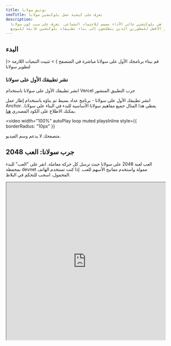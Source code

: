 ```yaml
---
title: توثيق سولانا
seoTitle: تعرف على كيفية عمل بلوكتشين سولانا
description:
  سولانا هي بلوكتشين عالي الأداء مصمم للاعتماد الجماعي. تعرف على سبب كون سولانا
  الخيار الأفضل للمطورين الذين يتطلعون إلى بناء تطبيقات بلوكتشين قابلة للتوسع.
---
```


## البدء

<Cards>
  <Card title="البدء السريع" href="/docs/intro/quick-start" icon={<Rocket />}>
    قم ببناء برنامجك الأول على سولانا مباشرة في المتصفح
  </Card>
  <Card
    title="إعداد البيئة المحلية"
    href="/docs/intro/installation"
    icon={<Download />}
  >
    تثبيت التبعيات اللازمة لتطوير سولانا
  </Card>
</Cards>

### نشر تطبيقك الأول على سولانا

<Cards>
  <Card
    title="النشر على Vercel"
    href="https://vercel.com/new/clone?repository-url=https%3A%2F%2Fgithub.com%2Fsolana-developers%2Fanchor-web3js-nextjs&root-directory=frontend&demo-title=Anchor%20Web3.js%20Next.js%20Demo&demo-description=An%20example%20deployment%20of%20the%20Anchor%20Web3.js%20Next.js%20project.&demo-url=https%3A%2F%2Fanchor-web3js-nextjs.vercel.app%2F&project-name=anchor-web3js-nextjs&repository-name=anchor-web3js-nextjs"
  >
    انشر تطبيقك الأول على سولانا باستخدام Vercel
  </Card>
  <Card
    title="معاينة Vercel"
    href="https://anchor-web3js-nextjs-jade.vercel.app/"
  >
    جرب التطبيق المنشور
  </Card>
</Cards>

انشر تطبيقك الأول على سولانا - برنامج عداد بسيط تم بناؤه باستخدام إطار عمل
Anchor. يغطي هذا المثال جميع مفاهيم سولانا الأساسية للبدء في البناء على سولانا.
يمكنك الاطلاع على الكود المصدري
[هنا](https://github.com/solana-developers/anchor-web3js-nextjs).

<Accordions>
<Accordion title="عرض توضيحي للتطبيق">

<video
  width="100%"
  autoPlay
  loop
  muted
  playsInline
  style={{
    borderRadius: "10px"
  }}
>
  <source src="/assets/docs/counter.mp4" type="video/mp4" />
  متصفحك لا يدعم وسم الفيديو.
</video>

</Accordion>
</Accordions>

## جرب سولانا: العب 2048

العب لعبة 2048 على سولانا حيث ترسل كل حركة معاملة. انقر على "العب" للبدء بمحفظة
devnet ممولة واستخدم مفاتيح الأسهم للعب. إذا كنت تستخدم الهاتف المحمول، اسحب
للتحكم في البلاط.

<Accordions>
<Accordion title="العب سولانا 2048">

<iframe
  src="https://solplay.de/solana-2048/"
  width="100%"
  height="500"
  style={{
    borderRadius: "12px",
    border: "2px solid rgba(0, 0, 0, 0.2)",
    maxWidth: "100%",
    minHeight: "300px",
    aspectRatio: "1"
  }}
  scrolling="no"
/>

</Accordion>
</Accordions>

تم بناؤه بواسطة [Jonas](https://x.com/SolPlay_jonas)، من فريق العلاقات مع
المطورين في مؤسسة سولانا.

## ابدأ التعلم

تعلم المفاهيم الرئيسية الخاصة بتطوير سولانا.

<Cards>
  <Card title="الحسابات" href="/docs/core/accounts">
    كيف تخزن سولانا البيانات
  </Card>
  <Card title="الرسوم على سولانا" href="/docs/core/fees">
    تكاليف إرسال المعاملات على سولانا
  </Card>
  <Card title="المعاملات" href="/docs/core/transactions">
    كيفية التفاعل مع شبكة سولانا
  </Card>
  <Card title="البرامج" href="/docs/core/programs">
    العقود الذكية على سولانا
  </Card>
  <Card title="العناوين المشتقة من البرامج" href="/docs/core/pda">
    كيفية إنشاء عناوين محددة
  </Card>
  <Card title="استدعاء البرامج المتقاطعة" href="/docs/core/cpi">
    كيفية استدعاء برنامج من برنامج آخر
  </Card>
</Cards>

### تطوير جانب العميل

إذا كنت تطور على جانب العميل، فإن مجموعات تطوير البرمجيات (SDK) التالية المساهم
بها من المجتمع تساعدك على التفاعل مع الشبكة بلغات شائعة:

| اللغة      | مجموعة تطوير البرمجيات                                                                                                                    |
| ---------- | ----------------------------------------------------------------------------------------------------------------------------------------- |
| Rust       | [solana_sdk](https://docs.rs/solana-sdk/latest/solana_sdk/)                                                                               |
| Typescript | [@solana/web3.js](https://github.com/anza-xyz/solana-web3.js)                                                                             |
| Python     | [solders](https://github.com/kevinheavey/solders)                                                                                         |
| Java       | [sava](https://sava.software) أو [solanaj](https://github.com/skynetcap/solanaj) أو [solana4j](https://github.com/LMAX-Exchange/solana4j) |
| C++        | [solcpp](https://github.com/mschneider/solcpp) أو [solana-c](https://github.com/VAR-META-Tech/solana-c-sdk)                               |
| Go         | [solana-go](https://github.com/gagliardetto/solana-go)                                                                                    |
| Kotlin     | [sol4k](https://github.com/sol4k/sol4k) أو [solanaKT](https://github.com/metaplex-foundation/SolanaKT)                                    |
| Dart       | [solana](https://github.com/espresso-cash/espresso-cash-public/tree/master/packages/solana)                                               |
| C#         | [solnet](https://github.com/bmresearch/Solnet)                                                                                            |
| GdScript   | [godot](https://github.com/Virus-Axel/godot-solana-sdk/)                                                                                  |

## تشغيل validator

استكشف ما يتطلبه تشغيل validator سولانا والمساعدة في تأمين الشبكة.

<Cards>
  <Card title="Validators" href="https://docs.anza.xyz/validator/anatomy">
    العقد الفردية التي تؤمن شبكة سولانا
  </Card>
  <Card
    title="متطلبات النظام"
    href="https://docs.anza.xyz/operations/requirements"
  >
    متطلبات الأجهزة الموصى بها وعملة SOL المطلوبة لتشغيل validator
  </Card>
  <Card
    title="إعداد Validator"
    href="https://docs.anza.xyz/operations/setup-a-validator"
  >
    إعداد validator والاتصال بمجموعة للمرة الأولى
  </Card>
</Cards>

## الحصول على الدعم

احصل على المساعدة من مجتمع سولانا على
[Solana StackExchange](https://solana.stackexchange.com).
